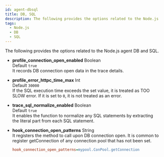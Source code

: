 ```yaml
---
id: agent-dbsql
title: DB, SQL
description: The following provides the options related to the Node.js agent DB and SQL.
tags:
  - Node.js
  - DB
  - SQL
---
```


The following provides the options related to the Node.js agent DB and SQL.

-   **profile_connection_open_enabled** <span class='type'>Boolean</span><br/>
    Default `true`<br/>
    It records DB connection open data in the trace details.

-   **profile_error_httpc_time_max** <span class='type'>Int</span><br/>
    Default `30000`<br/>
    If the SQL execution time exceeds the set value, it is treated as TOO SLOW error. If it is set to `0`, it is not treated as an error.

-   **trace_sql_normalize_enabled** <span class='type'>Boolean</span><br/>
    Default `true`<br/>
    It enables the function to normalize any SQL statements by extracting the literal part from each SQL statement.

-   **hook_connection_open_patterns** <span class='type'>String</span><br/>
       It registers the method to call upon DB connection open. It is common to register getConnection of any connection pool that has not been set.

    ```ini title='예시'
    hook_connection_open_patterns=mypool.ConPool.getConnection
    ```

